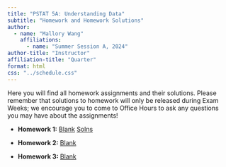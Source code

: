 ```yaml
---
title: "PSTAT 5A: Understanding Data"
subtitle: "Homework and Homework Solutions"
author:
  - name: "Mallory Wang"
    affiliations:
      - name: "Summer Session A, 2024"
author-title: "Instructor"
affiliation-title: "Quarter"
format: html
css: "../schedule.css"
---
```


Here you will find all homework assignments and their solutions. Please remember that solutions to homework will only be released during Exam Weeks; we encourage you to come to Office Hours to ask any questions you may have about the assignments!

-   **Homework 1:** <a href = "../Files/HW/HW01_Blank.pdf" class = "button label-outline" target = "_blank">Blank</a> <a href = "../Files/HW/HW01_Solns.pdf" class = "button label-outline" target = "_blank">Solns</a> 

- **Homework 2:** <a href = "../Files/HW/HW02_Blank.pdf" class = "button label-outline" target = "_blank">Blank</a>

- **Homework 3:** <a href = "../Files/HW/HW03_Blank.pdf" class = "button label-outline" target = "_blank">Blank</a>